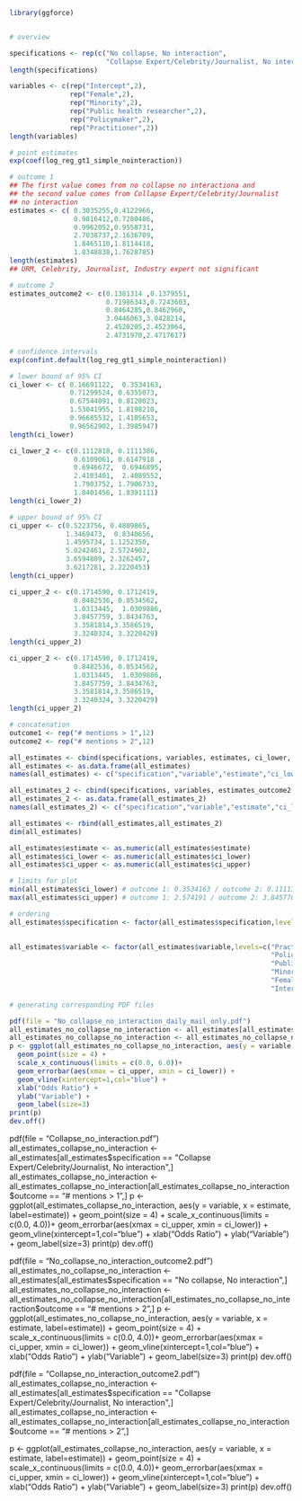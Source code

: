 ```r
library(ggforce)


# overview

specifications <- rep(c("No collapse, No interaction", 
                        "Collapse Expert/Celebrity/Journalist, No interaction"), 6)
length(specifications)

variables <- c(rep("Intercept",2), 
               rep("Female",2), 
               rep("Minority",2), 
               rep("Public health researcher",2), 
               rep("Policymaker",2),
               rep("Practitioner",2))
length(variables)

# point estimates 
exp(coef(log_reg_gt1_simple_nointeraction))

# outcome 1
## The first value comes from no collapse no interactiona and
## the second value comes from Collapse Expert/Celebrity/Journalist
## no interaction
estimates <- c( 0.3035255,0.4122966,
                0.9816412,0.7280486,
                0.9962052,0.9558731, 
                2.7038737,2.1636709,
                1.8465110,1.8114418, 
                1.8348838,1.7628785)
length(estimates)
## URM, Celebrity, Journalist, Industry expert not significant

# outcome 2
estimates_outcome2 <- c(0.1381314 ,0.1379551,
                        0.71986343,0.7243603,
                        0.8464285,0.8462960,
                        3.0446063,3.0428214,
                        2.4520205,2.4523964,
                        2.4731970,2.4717617)

# confidence intervals
exp(confint.default(log_reg_gt1_simple_nointeraction))

# lower bound of 95% CI
ci_lower <- c( 0.16691122,  0.3534163,
               0.71299524, 0.6355073,
               0.67544091, 0.8120023, 
               1.53041955, 1.8198210,
               0.96685532, 1.4105653, 
               0.96562902, 1.3985947)
length(ci_lower)

ci_lower_2 <- c(0.1112818, 0.1111386,
                0.6109061, 0.6147918 ,
                0.6946672,  0.6946895, 
                2.4103401,  2.4089552,
                1.7903752, 1.7906733, 
                1.8401456, 1.8391111)
length(ci_lower_2)

# upper bound of 95% CI
ci_upper <- c(0.5223756, 0.4809865,
              1.3469473,  0.8340656,
              1.4595734, 1.1252350, 
              5.0242461, 2.5724902,
              3.6594809, 2.3262457, 
              3.6217281, 2.2220453)
length(ci_upper)

ci_upper_2 <- c(0.1714590, 0.1712419,
                0.8482536, 0.8534562,
                1.0313445,  1.0309886, 
                3.8457759, 3.8434763,
                3.3581814,3.3586519, 
                3.3240324, 3.3220429)
length(ci_upper_2)

ci_upper_2 <- c(0.1714590, 0.1712419,
                0.8482536, 0.8534562,
                1.0313445,  1.0309886, 
                3.8457759, 3.8434763,
                3.3581814,3.3586519, 
                3.3240324, 3.3220429)
length(ci_upper_2)

# concatenation
outcome1 <- rep("# mentions > 1",12)
outcome2 <- rep("# mentions > 2",12)

all_estimates <- cbind(specifications, variables, estimates, ci_lower, ci_upper, outcome1)
all_estimates <- as.data.frame(all_estimates)
names(all_estimates) <- c("specification","variable","estimate","ci_lower","ci_upper","outcome")

all_estimates_2 <- cbind(specifications, variables, estimates_outcome2, ci_lower_2, ci_upper_2, outcome2)
all_estimates_2 <- as.data.frame(all_estimates_2)
names(all_estimates_2) <- c("specification","variable","estimate","ci_lower","ci_upper","outcome")

all_estimates <- rbind(all_estimates,all_estimates_2)
dim(all_estimates)

all_estimates$estimate <- as.numeric(all_estimates$estimate)
all_estimates$ci_lower <- as.numeric(all_estimates$ci_lower)
all_estimates$ci_upper <- as.numeric(all_estimates$ci_upper)

# limits for plot
min(all_estimates$ci_lower) # outcome 1: 0.3534163 / outcome 2: 0.1111386
max(all_estimates$ci_upper) # outcome 1: 2.574191 / outcome 2: 3.845776

```
```r
# ordering
all_estimates$specification <- factor(all_estimates$specification,levels=c("No collapse, No interaction",
                                                                           "Collapse Expert/Celebrity/Journalist, No interaction"))

all_estimates$variable <- factor(all_estimates$variable,levels=c("Practitioner",
                                                                 "Policymaker",
                                                                 "Public health researcher",
                                                                 "Minority",
                                                                 "Female",
                                                                 "Intercept"))

# generating corresponding PDF files

pdf(file = "No_collapse_no_interaction_daily_mail_only.pdf")
all_estimates_no_collapse_no_interaction <- all_estimates[all_estimates$specification == "No collapse, No interaction",]
all_estimates_no_collapse_no_interaction <- all_estimates_no_collapse_no_interaction[all_estimates_no_collapse_no_interaction$outcome == "# mentions > 1",]
p <- ggplot(all_estimates_no_collapse_no_interaction, aes(y = variable, x = estimate, label=estimate)) +
  geom_point(size = 4) +
  scale_x_continuous(limits = c(0.0, 6.0))+
  geom_errorbar(aes(xmax = ci_upper, xmin = ci_lower)) + 
  geom_vline(xintercept=1,col="blue") + 
  xlab("Odds Ratio") + 
  ylab("Variable") + 
  geom_label(size=3)
print(p)
dev.off()
```
pdf(file = "Collapse_no_interaction.pdf")
all_estimates_collapse_no_interaction <- all_estimates[all_estimates$specification == "Collapse Expert/Celebrity/Journalist, No interaction",]
all_estimates_collapse_no_interaction <- all_estimates_collapse_no_interaction[all_estimates_collapse_no_interaction$outcome == "# mentions > 1",]
p <- ggplot(all_estimates_collapse_no_interaction, aes(y = variable, x = estimate, label=estimate)) +
  geom_point(size = 4) +
  scale_x_continuous(limits = c(0.0, 4.0))+
  geom_errorbar(aes(xmax = ci_upper, xmin = ci_lower)) + 
  geom_vline(xintercept=1,col="blue") + 
  xlab("Odds Ratio") + 
  ylab("Variable") + 
  geom_label(size=3)
print(p)
dev.off()

pdf(file = "No_collapse_no_interaction_outcome2.pdf")
all_estimates_no_collapse_no_interaction <- all_estimates[all_estimates$specification == "No collapse, No interaction",]
all_estimates_no_collapse_no_interaction <- all_estimates_no_collapse_no_interaction[all_estimates_no_collapse_no_interaction$outcome == "# mentions > 2",]
p <- ggplot(all_estimates_no_collapse_no_interaction, aes(y = variable, x = estimate, label=estimate)) +
  geom_point(size = 4) +
  scale_x_continuous(limits = c(0.0, 4.0))+
  geom_errorbar(aes(xmax = ci_upper, xmin = ci_lower)) + 
  geom_vline(xintercept=1,col="blue") + 
  xlab("Odds Ratio") + 
  ylab("Variable") + 
  geom_label(size=3)
print(p)
dev.off()

pdf(file = "Collapse_no_interaction_outcome2.pdf")
all_estimates_collapse_no_interaction <- all_estimates[all_estimates$specification == "Collapse Expert/Celebrity/Journalist, No interaction",]
all_estimates_collapse_no_interaction <- all_estimates_collapse_no_interaction[all_estimates_collapse_no_interaction$outcome == "# mentions > 2",]

p <- ggplot(all_estimates_collapse_no_interaction, aes(y = variable, x = estimate, label=estimate)) +
  geom_point(size = 4) +
  scale_x_continuous(limits = c(0.0, 4.0))+
  geom_errorbar(aes(xmax = ci_upper, xmin = ci_lower)) + 
  geom_vline(xintercept=1,col="blue") + 
  xlab("Odds Ratio") + 
  ylab("Variable") + 
  geom_label(size=3)
print(p)
dev.off()